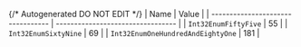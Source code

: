 {/* Autogenerated DO NOT EDIT  */}
| Name                              | Value                             |
| --------------------------------- | --------------------------------- |
| `Int32EnumFiftyFive`              | 55                                |
| `Int32EnumSixtyNine`              | 69                                |
| `Int32EnumOneHundredAndEightyOne` | 181                               |